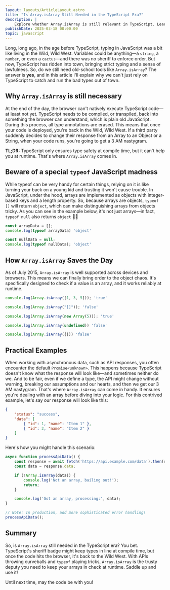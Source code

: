 ```yaml
---
layout: layouts/ArticleLayout.astro
title: "Is Array.isArray Still Needed in the TypeScript Era?"
description: |
    Explore whether Array.isArray is still relevant in TypeScript. Learn how TypeScript's type system handles arrays and when to use Array.isArray for runtime checks.
publishDate: 2025-03-18 00:00:00
topic: javascript
---
```


Long, long ago, in the age before TypeScript, typing in JavaScript was a bit like living in the Wild, Wild West. Variables could be anything—a `string`, a `number`, or even a `cactus`—and there was no sheriff to enforce order. But now, TypeScript has ridden into town, bringing strict typing and a sense of lawfulness. So, do we still need old-school tools like `Array.isArray`? The answer is **yes**, and in this article I'll explain why we can't just rely on TypeScript to catch and run the bad types out of town.

## Why `Array.isArray` is still necessary
At the end of the day, the browser can't natively execute TypeScript code—at least not yet. TypeScript needs to be compiled, or transpiled, back into something the browser can understand, which is plain old JavaScript. During this process, all type annotations are erased. This means that once your code is deployed, you're back in the Wild, Wild West. If a third party suddenly decides to change their response from an Array to an Object or a String, when your code runs, you're going to get a 3 AM nastygram.

**TL;DR:** TypeScript only ensures type safety at compile time, but it can't help you at runtime. That's where `Array.isArray` comes in.


## Beware of a special `typeof` JavaScript madness
While typeof can be very handy for certain things, relying on it is like turning your back on a young kid and trusting it won't cause trouble. In JavaScript, under the hood, arrays are implemented as objects with integer-based keys and a length property. So, because arrays are objects, `typeof []` will return `object`, which can make distinguishing arrays from objects tricky. As you can see in the example below, it's not just arrays—in fact, `typeof null` also returns `object` 🤦‍♂️

```javascript
const arrayData = [];
console.log(typeof arrayData) 'object'

const nullData = null;
console.log(typeof nullData); 'object'
```

## How `Array.isArray` Saves the Day
As of July 2015, `Array.isArray` is well supported across devices and browsers. This means we can finally bring order to the object chaos. It's specifically designed to check if a value is an array, and it works reliably at runtime.

```javascript
console.log(Array.isArray([1, 3, 5])); 'true'

console.log(Array.isArray("[]")); 'false'

console.log(Array.isArray(new Array(5))); 'true'

console.log(Array.isArray(undefined)) 'false'

console.log(Array.isArray({})) 'false'
```
## Practical Examples
When working with asynchronous data, such as API responses, you often encounter the default `Promise<unknown>`. This happens because TypeScript doesn't know what the response will look like—and sometimes neither do we. And to be fair, even if we define a type, the API might change without warning, breaking our assumptions and our hearts, and then we get our 3 AM nastygram. That's where `Array.isArray` can come in handy. It ensures you're dealing with an array before diving into your logic. For this contrived example, let's say our response will look like this:

```json
{
    "status": "success",
    "data": [
        { "id": 1, "name": "Item 1" },
        { "id": 2, "name": "Item 2" }
    ]
}
```

Here's how you might handle this scenario:

```javascript
async function processApiData() {
    const response = await fetch('https://api.example.com/data').then(res => res.json());
    const data = response.data;

    if (!Array.isArray(data)) {
        console.log('Not an array, bailing out!');
        return;
    }

    console.log('Got an array, processing:', data);
}

// Note: In production, add more sophisticated error handling!
processApiData();

```

## Summary
So, is `Array.isArray` still needed in the TypeScript era? You bet. TypeScript's sheriff badge might keep types in line at compile time, but once the code hits the browser, it's back to the Wild West. With APIs throwing curveballs and `typeof` playing tricks, `Array.isArray` is the trusty deputy you need to keep your arrays in check at runtime. Saddle up and use it!

Until next time, may the code be with you!
